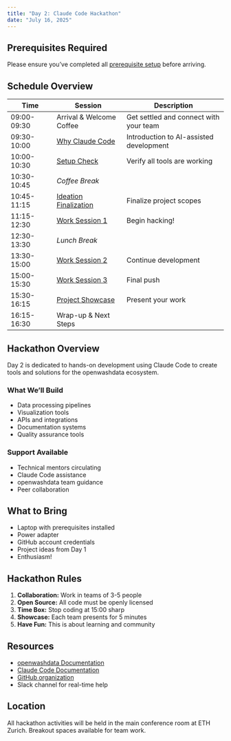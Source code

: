 ```yaml
---
title: "Day 2: Claude Code Hackathon"
date: "July 16, 2025"
---
```


::: {.callout-important}
## Prerequisites Required
Please ensure you've completed all [prerequisite setup](../prerequisites/index.qmd) before arriving.
:::

## Schedule Overview

| Time | Session | Description |
|------|---------|-------------|
| 09:00-09:30 | Arrival & Welcome Coffee | Get settled and connect with your team |
| 09:30-10:00 | [Why Claude Code](why-claude.qmd) | Introduction to AI-assisted development |
| 10:00-10:30 | [Setup Check](setup-check.qmd) | Verify all tools are working |
| 10:30-10:45 | *Coffee Break* | |
| 10:45-11:15 | [Ideation Finalization](ideation.qmd) | Finalize project scopes |
| 11:15-12:30 | [Work Session 1](work-sessions.qmd) | Begin hacking! |
| 12:30-13:30 | *Lunch Break* | |
| 13:30-15:00 | [Work Session 2](work-sessions.qmd) | Continue development |
| 15:00-15:30 | [Work Session 3](work-sessions.qmd) | Final push |
| 15:30-16:15 | [Project Showcase](showcase.qmd) | Present your work |
| 16:15-16:30 | Wrap-up & Next Steps | |

## Hackathon Overview

Day 2 is dedicated to hands-on development using Claude Code to create tools and solutions for the openwashdata ecosystem.

### What We'll Build

- Data processing pipelines
- Visualization tools
- APIs and integrations
- Documentation systems
- Quality assurance tools

### Support Available

- Technical mentors circulating
- Claude Code assistance
- openwashdata team guidance
- Peer collaboration

## What to Bring

- Laptop with prerequisites installed
- Power adapter
- GitHub account credentials
- Project ideas from Day 1
- Enthusiasm!

## Hackathon Rules

1. **Collaboration:** Work in teams of 3-5 people
2. **Open Source:** All code must be openly licensed
3. **Time Box:** Stop coding at 15:00 sharp
4. **Showcase:** Each team presents for 5 minutes
5. **Have Fun:** This is about learning and community

## Resources

- [openwashdata Documentation](https://openwashdata.org)
- [Claude Code Documentation](https://claude.ai/docs)
- [GitHub organization](https://github.com/openwashdata-conf)
- Slack channel for real-time help

## Location

All hackathon activities will be held in the main conference room at ETH Zurich. Breakout spaces available for team work.